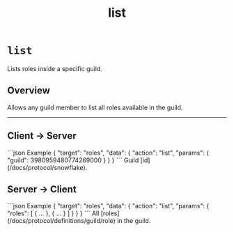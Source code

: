 ﻿---
title: list
---


<Authenticated />

# `list`

Lists roles inside a specific guild.

## Overview

Allows any guild member to list all roles available in the guild.

---

## Client → Server

<SchemaExample path="/comms/roles/list.json">
```json Example
{
    "target": "roles",
    "data": {
        "action": "list",
        "params": {
            "guild": 3980959480774269000
        }
    }
}
```
</SchemaExample>

<ParamsList>
    <Param name="guild" type="int" required>
        Guild [id](/docs/protocol/snowflake).
    </Param>
</ParamsList>

## Server → Client

<SchemaExample path="">
```json Example
{
    "target": "roles",
    "data": {
        "action": "list",
        "params": {
            "roles": [
                {  ...  },
                {  ...  }
            ]
        }
    }
}
```
</SchemaExample>

<ParamsList>
    <Param name="roles" type="array" required>
        All [roles](/docs/protocol/definitions/guild/role) in the guild.
    </Param>
</ParamsList>
